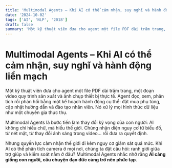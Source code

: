 ```yaml
---
title: 'Multimodal Agents – Khi AI có thể cảm nhận, suy nghĩ và hành động liền mạch'
date: '2024-10-02'
tags: ['AI', 'NLP', '2018']
draft: false
summary: 'Một kỹ thuật viên đưa cho agent một file PDF dài trăm trang, một đoạn video quy trình sản xuất và ản'
---
```


# Multimodal Agents – Khi AI có thể cảm nhận, suy nghĩ và hành động liền mạch

Một kỹ thuật viên đưa cho agent một file PDF dài trăm trang, một đoạn video quy trình sản xuất và ảnh chụp thiết bị thực tế. Agent đọc, xem, phân tích rồi phản hồi bằng một kế hoạch hành động cụ thể: đặt mua phụ tùng, cập nhật hướng dẫn và đào tạo nhân viên. Nó xử lý mọi hình thức dữ liệu như một chuyên gia thực thụ.

Multimodal Agents là bước tiến làm thay đổi kỳ vọng của con người: AI không chỉ hiểu chữ, mà hiểu thế giới. Chúng nhận diện nguy cơ từ biểu đồ, từ nét mặt, từ thay đổi ánh sáng trong video… rồi đưa ra quyết định.

Nhưng quyền lực cảm nhận thế giới đi kèm nguy cơ giám sát quá mức. Khi AI có thể phân tích camera ở mọi nơi, chúng ta đặt câu hỏi: ranh giới giữa trợ giúp và kiểm soát nằm ở đâu? Multimodal Agents nhắc nhở rằng **AI càng giống con người, câu chuyện đạo đức càng trở nên phức tạp**.